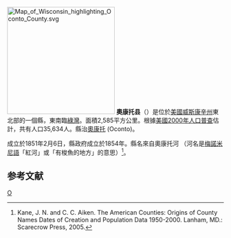 {{noteTA
|T=zh-hans:奥康托县 (威斯康辛州);zh-hk:奧康托縣 (威斯康辛州);zh-tw:奧康托郡 (威斯康辛州);
|1=zh-hans:县;zh-hk:縣;zh-tw:郡;
}}

[[File:Map_of_Wisconsin_highlighting_Oconto_County.svg|250px]]
'''奧康托县'''（{{lang-en|Oconto County}}）是位於[[美國|美國]][[威斯康辛州|威斯康辛州]]東北部的一個縣，東南臨[[綠灣|綠灣]]。面積2,585平方公里。根據[[美國2000年人口普查|美國2000年人口普查]]估計，共有人口35,634人。縣治[[奧康托_(威斯康辛州)|奧康托]] (Oconto)。

成立於1851年2月6日，縣政府成立於1854年。縣名來自奧康托河 （河名是[[梅諾米尼人|梅諾米尼語]]「紅河」或「有梭魚的地方」的意思）<ref>Kane, J. N. and C. C. Aiken. The American Counties: Origins of County Names Dates of Creation and Population Data 1950-2000. Lanham, MD.: Scarecrow Press, 2005.</ref>。

==参考文献==
<div class="references-small">
<references />
</div>

[[Category:威斯康辛州行政區劃|O]]